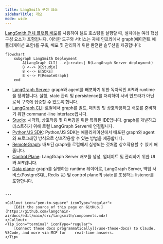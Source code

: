 ```yaml
---
title: LangSmith 구성 요소
sidebarTitle: 개요
mode: wide
---
```


[LangSmith 전체 플랫폼 배포](/langsmith/deploy-self-hosted-full-platform)를 사용하여 셀프 호스팅을 실행할 때, 설치에는 여러 핵심 구성 요소가 포함됩니다. 이러한 도구와 서비스는 자체 인프라에서 graph(에이전트 애플리케이션 포함)를 구축, 배포 및 관리하기 위한 완전한 솔루션을 제공합니다:

```mermaid
flowchart
    subgraph LangSmith Deployment
        A[LangGraph CLI] -->|creates| B(LangGraph Server deployment)
        B <--> D[Studio]
        B <--> E[SDKs]
        B <--> F[RemoteGraph]
    end
```

- [LangGraph Server](/langsmith/langgraph-server): graph와 agent를 배포하기 위한 독자적인 API와 runtime을 정의합니다. 실행, state 관리 및 persistence를 처리하여 서버 인프라가 아닌 로직 구축에 집중할 수 있도록 합니다.
- [LangGraph CLI](/langsmith/cli): 로컬에서 graph를 빌드, 패키징 및 상호작용하고 배포를 준비하기 위한 command-line interface입니다.
- [Studio](/langsmith/studio): 시각화, 상호작용 및 디버깅을 위한 특화된 IDE입니다. graph를 개발하고 테스트하기 위해 로컬 LangGraph Server에 연결됩니다.
- [Python/JS SDK](/langsmith/sdk): Python/JS SDK는 애플리케이션에서 배포된 graph와 agent와 프로그래밍 방식으로 상호작용할 수 있는 방법을 제공합니다.
- [RemoteGraph](/langsmith/use-remote-graph): 배포된 graph를 로컬에서 실행되는 것처럼 상호작용할 수 있게 해줍니다.
- [Control Plane](/langsmith/control-plane): LangGraph Server 배포를 생성, 업데이트 및 관리하기 위한 UI와 API입니다.
- [Data plane](/langsmith/data-plane): graph를 실행하는 runtime 레이어로, LangGraph Server, 백업 서비스(PostgreSQL, Redis 등) 및 control plane의 state를 조정하는 listener를 포함합니다.
```

---

<Callout icon="pen-to-square" iconType="regular">
    [Edit the source of this page on GitHub.](https://github.com/langchain-ai/docs/edit/main/src/langsmith/components.mdx)
</Callout>
<Tip icon="terminal" iconType="regular">
    [Connect these docs programmatically](/use-these-docs) to Claude, VSCode, and more via MCP for    real-time answers.
</Tip>

